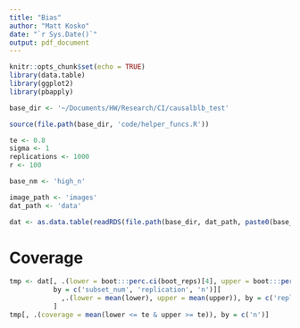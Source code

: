```yaml
---
title: "Bias"
author: "Matt Kosko"
date: "`r Sys.Date()`"
output: pdf_document
---
```


```r
knitr::opts_chunk$set(echo = TRUE)
library(data.table)
library(ggplot2)
library(pbapply)

base_dir <- '~/Documents/HW/Research/CI/causalblb_test'

source(file.path(base_dir, 'code/helper_funcs.R'))

te <- 0.8
sigma <- 1
replications <- 1000
r <- 100

base_nm <- 'high_n'

image_path <- 'images'
dat_path <- 'data'


```


```r
dat <- as.data.table(readRDS(file.path(base_dir, dat_path, paste0(base_nm, '_tmp'), 'coverage.rds')))
```

# Coverage

```r
tmp <- dat[, .(lower = boot:::perc.ci(boot_reps)[4], upper = boot:::perc.ci(boot_reps)[5]), 
           by = c('subset_num', 'replication', 'n')][
             ,.(lower = mean(lower), upper = mean(upper)), by = c('replication', 'n')
           ]
tmp[, .(coverage = mean(lower <= te & upper >= te)), by = c('n')]
```